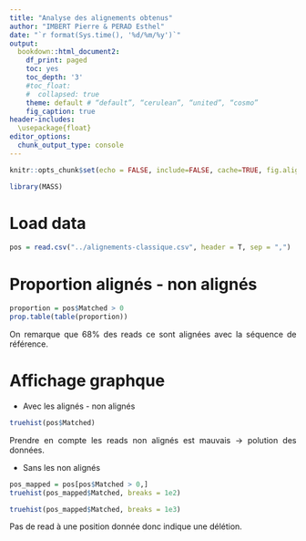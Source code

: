 ```yaml
---
title: "Analyse des alignements obtenus"
author: "IMBERT Pierre & PERAD Esthel"
date: "`r format(Sys.time(), '%d/%m/%y')`"
output:
  bookdown::html_document2:
    df_print: paged
    toc: yes
    toc_depth: '3'
    #toc_float: 
    #  collapsed: true
    theme: default # “default”, “cerulean”, “united”, “cosmo”
    fig_caption: true
header-includes:
  \usepackage{float}
editor_options:
  chunk_output_type: console
---
```


<style>
body {
text-align: justify}
</style>

```r
knitr::opts_chunk$set(echo = FALSE, include=FALSE, cache=TRUE, fig.align="center", fig.show="asis", fig.pos="H")
```

```r
library(MASS)
```

# Load data

```r
pos = read.csv("../alignements-classique.csv", header = T, sep = ",")
```

# Proportion alignés - non alignés

```r
proportion = pos$Matched > 0
prop.table(table(proportion))
```

On remarque que 68% des reads ce sont alignées avec la séquence de référence.

# Affichage graphque

- Avec les alignés - non alignés

```r
truehist(pos$Matched)
```

Prendre en compte les reads non alignés est mauvais -> polution des données.

- Sans les non alignés

```r
pos_mapped = pos[pos$Matched > 0,]
truehist(pos_mapped$Matched, breaks = 1e2)
```


```r
truehist(pos_mapped$Matched, breaks = 1e3)
```

Pas de read à une position donnée donc indique une délétion.
